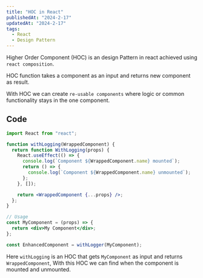 ```yaml
---
title: "HOC in React"
publishedAt: "2024-2-17"
updatedAt: "2024-2-17"
tags:
  - React
  - Design Pattern
---
```


Higher Order Component (HOC) is an design Pattern in react achieved using `react composition`.

HOC function takes a component as an input and returns new component as result.

With HOC we can create `re-usable components` where logic or common functionality stays in the one component.

## Code

```jsx
import React from "react";

function withLogging(WrappedComponent) {
  return function WithLogging(props) {
    React.useEffect(() => {
      console.log(`Component ${WrappedComponent.name} mounted`);
      return () => {
        console.log(`Component ${WrappedComponent.name} unmounted`);
      };
    }, []);

    return <WrappedComponent {...props} />;
  };
}

// Usage
const MyComponent = (props) => {
  return <div>My Component</div>;
};

const EnhancedComponent = withLogger(MyComponent);
```

Here `withLogging` is an HOC that gets `MyComponent` as input and returns `WrappedComponent`, With this HOC we can find when the component is mounted and unmounted.